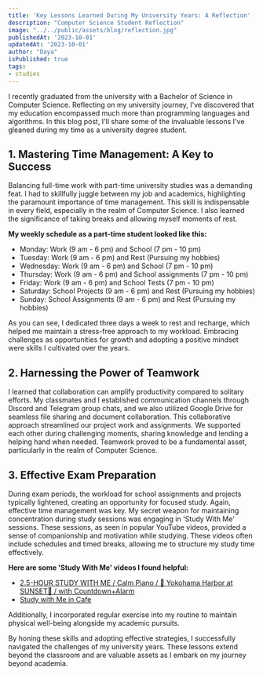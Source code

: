 ```yaml
---
title: 'Key Lessons Learned During My University Years: A Reflection'
description: "Computer Science Student Reflection"
image: "../../public/assets/blog/reflection.jpg"
publishedAt: '2023-10-01'
updatedAt: '2023-10-01'
author: "Daya"
isPublished: true
tags:
- studies
---
```



I recently graduated from the university with a Bachelor of Science in Computer Science. Reflecting on my university journey, I've discovered that my education encompassed much more than programming languages and algorithms. In this blog post, I'll share some of the invaluable lessons I've gleaned during my time as a university degree student.

## 1. Mastering Time Management: A Key to Success

Balancing full-time work with part-time university studies was a demanding feat. I had to skillfully juggle between my job and academics, highlighting the paramount importance of time management. This skill is indispensable in every field, especially in the realm of Computer Science. I also learned the significance of taking breaks and allowing myself moments of rest.

**My weekly schedule as a part-time student looked like this:**
- Monday: Work (9 am - 6 pm) and School (7 pm - 10 pm)
- Tuesday: Work (9 am - 6 pm) and Rest (Pursuing my hobbies)
- Wednesday: Work (9 am - 6 pm) and School (7 pm - 10 pm)
- Thursday: Work (9 am - 6 pm) and School assignments (7 pm - 10 pm)
- Friday: Work (9 am - 6 pm) and School Tests (7 pm - 10 pm)
- Saturday: School Projects (9 am - 6 pm) and Rest (Pursuing my hobbies)
- Sunday: School Assignments (9 am - 6 pm) and Rest (Pursuing my hobbies)

As you can see, I dedicated three days a week to rest and recharge, which helped me maintain a stress-free approach to my workload. Embracing challenges as opportunities for growth and adopting a positive mindset were skills I cultivated over the years.

## 2. Harnessing the Power of Teamwork

I learned that collaboration can amplify productivity compared to solitary efforts. My classmates and I established communication channels through Discord and Telegram group chats, and we also utilized Google Drive for seamless file sharing and document collaboration. This collaborative approach streamlined our project work and assignments. We supported each other during challenging moments, sharing knowledge and lending a helping hand when needed. Teamwork proved to be a fundamental asset, particularly in the realm of Computer Science.

## 3. Effective Exam Preparation

During exam periods, the workload for school assignments and projects typically lightened, creating an opportunity for focused study. Again, effective time management was key. My secret weapon for maintaining concentration during study sessions was engaging in 'Study With Me' sessions. These sessions, as seen in popular YouTube videos, provided a sense of companionship and motivation while studying. These videos often include schedules and timed breaks, allowing me to structure my study time effectively. 

**Here are some 'Study With Me' videos I found helpful:**

- [2.5-HOUR STUDY WITH ME / Calm Piano / 🚢 Yokohama Harbor at SUNSET🌃 / with Countdown+Alarm](https://www.youtube.com/watch?v=sUwD3GRPJos)
- [Study with Me in Cafe](https://www.youtube.com/watch?v=ulxkwpagNd8&list=PLrddbO2cJVRnwwIgqQTWJ8ZTMB1Z8fe7t&index=2)

Additionally, I incorporated regular exercise into my routine to maintain physical well-being alongside my academic pursuits.

By honing these skills and adopting effective strategies, I successfully navigated the challenges of my university years. These lessons extend beyond the classroom and are valuable assets as I embark on my journey beyond academia.